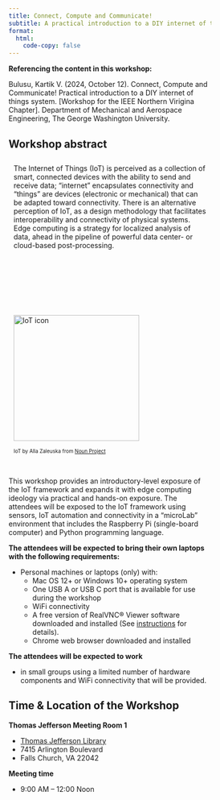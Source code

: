 ```yaml
---
title: Connect, Compute and Communicate! 
subtitle: A practical introduction to a DIY internet of things system
format:
  html:
    code-copy: false
---
```

:::{.callout-important}
**Referencing the content in this workshop:**

Bulusu, Kartik V. (2024, October 12). Connect, Compute and Communicate! Practical introduction to a DIY internet of things system. [Workshop for the IEEE Northern Virigina Chapter]. Department of Mechanical and Aerospace Engineering, The George Washington University.
:::

## Workshop abstract
<html>
<head>
    <style>
        body {
            -webkit-user-select: none; /* Safari */
            -moz-user-select: none; /* Firefox */
            -ms-user-select: none; /* IE10+/Edge */
            user-select: none; /* Standard */
        }
    </style>
</head>
<body>

<html>
<head>
<meta name="viewport" content="width=device-width, initial-scale=1">
<style>
* {
  box-sizing: border-box;
}

/* Create two unequal columns that floats next to each other */
.column {
  float: left;
  padding: 10px;
  height: 300px; /* Should be removed. Only for demonstration */
}

.left {
  width: 75%;
}

.right {
  width: 25%;
}

/* Clear floats after the columns */
.row:after {
  content: "";
  display: table;
  clear: both;
}
</style>
</head>
<body>

<div class="row">
  <div class="column">
The Internet of Things (IoT) is perceived as a collection of smart, connected devices with the ability to send and receive data; “internet” encapsulates connectivity and “things” are devices (electronic or mechanical) that can be adapted toward connectivity. There is an alternative perception of IoT, as a design methodology that facilitates interoperability and connectivity of physical systems. Edge computing is a strategy for localized analysis of data, ahead in the pipeline of powerful data center- or cloud-based post-processing.
 </div>

 <div class="column">
 <!-- "float: left;  -->
 <img src="/images/noun-iot-2623360_copy.png" alt="IoT icon" style="object-fit:contain width:250px;height:250px; margin-right: 10px;" /><br>
 <p><font size="1">IoT by Alla Zaleuska from <a href="https://thenounproject.com/browse/icons/term/iot/" target="_blank" title="IoT Icons">Noun Project</a></font></p>
 </div>
</div>

<br>
This workshop provides an introductory-level exposure of the IoT framework and expands it with edge computing ideology via practical and hands-on exposure. The attendees will be exposed to the IoT framework using sensors, IoT automation and connectivity in a “microLab” environment that includes the Raspberry Pi (single-board computer) and Python programming language. 

<strong>The attendees will be expected to bring their own laptops with the following requirements: </strong>

- Personal machines or laptops (only) with: 
    - Mac OS 12+ or Windows 10+ operating system
    - One USB A or USB C port that is available for use during the workshop
    - WiFi connectivity
    - A free version of RealVNC&reg; Viewer software downloaded and installed (See [instructions](install-editor.qmd) for details). 
    - Chrome web browser downloaded and installed 

<strong>The attendees will be expected to work </strong>

- in small groups using a limited number of hardware components and WiFi connectivity that will be provided.


<!-- ::: {.callout-note}
Note that there are five types of callouts, including:
`note`, `warning`, `important`, `tip`, and `caution`.
::: -->

::: {.callout-tip}
## Time & Location of the Workshop
**Thomas Jefferson Meeting Room 1** 

- [Thomas Jefferson Library](https://www.fairfaxcounty.gov/library/branches/thomas-jefferson){target="_blank"}
- 7415 Arlington Boulevard 
- Falls Church, VA 22042

**Meeting time**

- 9:00 AM – 12:00 Noon
:::

<!-- ::: {.callout-caution collapse="true"}
## Expand To Learn About Collapse

This is an example of a 'folded' caution callout that can be expanded by the user. You can use `collapse="true"` to collapse it by default or `collapse="false"` to make a collapsible callout that is expanded by default.
:::
:::{.callout-note}
## Time & Location of the Workshop
**Thomas Jefferson Meeting Room 1**
[Thomas Jefferson Library](https://www.fairfaxcounty.gov/library/branches/thomas-jefferson) 
7415 Arlington Boulevard 
Falls Church, VA 22042

**Meeting time**
9:00 AM – 12:00 Noon
::: -->

<!-- :::{.callout-note}
Lecture times are from 
::: -->

<!-- This is a Quarto website.

To learn more about Quarto websites visit <https://quarto.org/docs/websites>. -->
